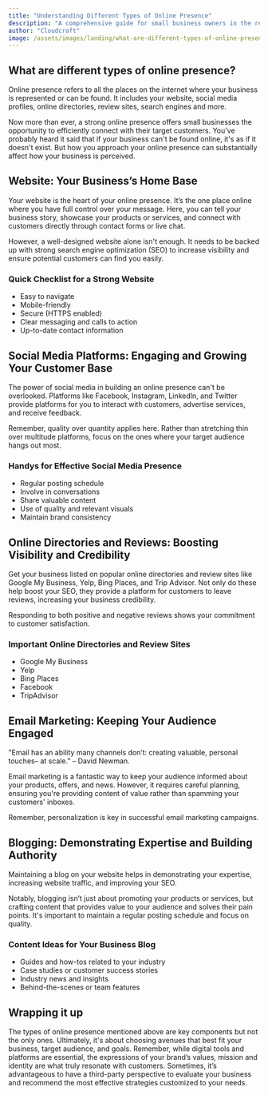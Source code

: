 ```yaml
---
title: "Understanding Different Types of Online Presence"
description: "A comprehensive guide for small business owners in the retail or service industry on the different types of online presence, how to manage them and effectively reach out to customers."
author: "Cloudcraft"
image: /assets/images/landing/what-are-different-types-of-online-presence.jpg
---
```


## What are different types of online presence?

Online presence refers to all the places on the internet where your business is represented or can be found. It includes your website, social media profiles, online directories, review sites, search engines and more.

Now more than ever, a strong online presence offers small businesses the opportunity to efficiently connect with their target customers. You’ve probably heard it said that if your business can't be found online, it's as if it doesn't exist. But how you approach your online presence can substantially affect how your business is perceived.

<ServicesBlurb />

## Website: Your Business’s Home Base

Your website is the heart of your online presence. It’s the one place online where you have full control over your message. Here, you can tell your business story, showcase your products or services, and connect with customers directly through contact forms or live chat.

However, a well-designed website alone isn't enough. It needs to be backed up with strong search engine optimization (SEO) to increase visibility and ensure potential customers can find you easily.

### Quick Checklist for a Strong Website

 * Easy to navigate
 * Mobile-friendly
 * Secure (HTTPS enabled)
 * Clear messaging and calls to action
 * Up-to-date contact information

## Social Media Platforms: Engaging and Growing Your Customer Base

The power of social media in building an online presence can't be overlooked. Platforms like Facebook, Instagram, LinkedIn, and Twitter provide platforms for you to interact with customers, advertise services, and receive feedback.

Remember, quality over quantity applies here. Rather than stretching thin over multitude platforms, focus on the ones where your target audience hangs out most.

### Handys for Effective Social Media Presence 

 * Regular posting schedule
 * Involve in conversations
 * Share valuable content
 * Use of quality and relevant visuals
 * Maintain brand consistency

## Online Directories and Reviews: Boosting Visibility and Credibility 

Get your business listed on popular online directories and review sites like Google My Business, Yelp, Bing Places, and Trip Advisor. Not only do these help boost your SEO, they provide a platform for customers to leave reviews, increasing your business credibility.

Responding to both positive and negative reviews shows your commitment to customer satisfaction.

### Important Online Directories and Review Sites 

 * Google My Business 
 * Yelp
 * Bing Places
 * Facebook
 * TripAdvisor

<GetStartedBlurb />

## Email Marketing: Keeping Your Audience Engaged 

"Email has an ability many channels don’t: creating valuable, personal touches– at scale." – David Newman. 

Email marketing is a fantastic way to keep your audience informed about your products, offers, and news. However, it requires careful planning, ensuring you're providing content of value rather than spamming your customers' inboxes.

Remember, personalization is key in successful email marketing campaigns.

## Blogging: Demonstrating Expertise and Building Authority 

Maintaining a blog on your website helps in demonstrating your expertise, increasing website traffic, and improving your SEO. 

Notably, blogging isn’t just about promoting your products or services, but crafting content that provides value to your audience and solves their pain points. It's important to maintain a regular posting schedule and focus on quality.

### Content Ideas for Your Business Blog

 * Guides and how-tos related to your industry
 * Case studies or customer success stories
 * Industry news and insights
 * Behind-the-scenes or team features

## Wrapping it up

The types of online presence mentioned above are key components but not the only ones. Ultimately, it's about choosing avenues that best fit your business, target audience, and goals. Remember, while digital tools and platforms are essential, the expressions of your brand’s values, mission and identity are what truly resonate with customers. Sometimes, it’s advantageous to have a third-party perspective to evaluate your business and recommend the most effective strategies customized to your needs.